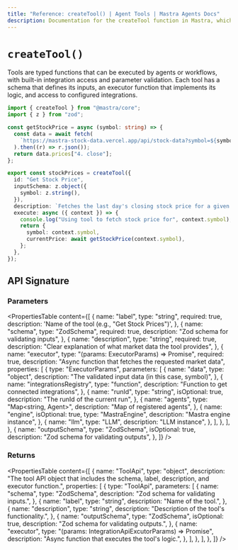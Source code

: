 ```yaml
---
title: "Reference: createTool() | Agent Tools | Mastra Agents Docs"
description: Documentation for the createTool function in Mastra, which creates custom tools for agents and workflows.
---
```


# `createTool()`

Tools are typed functions that can be executed by agents or workflows, with built-in integration access and parameter validation. Each tool has a schema that defines its inputs, an executor function that implements its logic, and access to configured integrations.

```ts filename="src/mastra/tools/index.ts" showLineNumbers copy
import { createTool } from "@mastra/core";
import { z } from "zod";

const getStockPrice = async (symbol: string) => {
  const data = await fetch(
    `https://mastra-stock-data.vercel.app/api/stock-data?symbol=${symbol}`,
  ).then((r) => r.json());
  return data.prices["4. close"];
};

export const stockPrices = createTool({
  id: "Get Stock Price",
  inputSchema: z.object({
    symbol: z.string(),
  }),
  description: `Fetches the last day's closing stock price for a given symbol`,
  execute: async ({ context }) => {
    console.log("Using tool to fetch stock price for", context.symbol);
    return {
      symbol: context.symbol,
      currentPrice: await getStockPrice(context.symbol),
    };
  },
});
```

## API Signature

### Parameters

<PropertiesTable
  content={[
    {
      name: "label",
      type: "string",
      required: true,
      description: 'Name of the tool (e.g., "Get Stock Prices")',
    },
    {
      name: "schema",
      type: "ZodSchema",
      required: true,
      description: "Zod schema for validating inputs",
    },
    {
      name: "description",
      type: "string",
      required: true,
      description: "Clear explanation of what market data the tool provides",
    },
    {
      name: "executor",
      type: "(params: ExecutorParams) => Promise<any>",
      required: true,
      description: "Async function that fetches the requested market data",
      properties: [
        {
          type: "ExecutorParams",
          parameters: [
            {
              name: "data",
              type: "object",
              description: "The validated input data (in this case, symbol)",
            },
            {
              name: "integrationsRegistry",
              type: "function",
              description: "Function to get connected integrations",
            },
            {
              name: "runId",
              type: "string",
              isOptional: true,
              description: "The runId of the current run",
            },
            {
              name: "agents",
              type: "Map<string, Agent<any>>",
              description: "Map of registered agents",
            },
            {
              name: "engine",
              isOptional: true,
              type: "MastraEngine",
              description: "Mastra engine instance",
            },
            {
              name: "llm",
              type: "LLM",
              description: "LLM instance",
            },
          ],
        },
      ],
    },
    {
      name: "outputSchema",
      type: "ZodSchema",
      isOptional: true,
      description: "Zod schema for validating outputs",
    },
  ]}
/>

### Returns

<PropertiesTable
  content={[
    {
      name: "ToolApi",
      type: "object",
      description:
        "The tool API object that includes the schema, label, description, and executor function.",
      properties: [
        {
          type: "ToolApi",
          parameters: [
            {
              name: "schema",
              type: "ZodSchema<IN>",
              description: "Zod schema for validating inputs.",
            },
            {
              name: "label",
              type: "string",
              description: "Name of the tool.",
            },
            {
              name: "description",
              type: "string",
              description: "Description of the tool's functionality.",
            },
            {
              name: "outputSchema",
              type: "ZodSchema<OUT>",
              isOptional: true,
              description: "Zod schema for validating outputs.",
            },
            {
              name: "executor",
              type: "(params: IntegrationApiExcutorParams<IN>) => Promise<OUT>",
              description: "Async function that executes the tool's logic.",
            },
          ],
        },
      ],
    },
  ]}
/>
